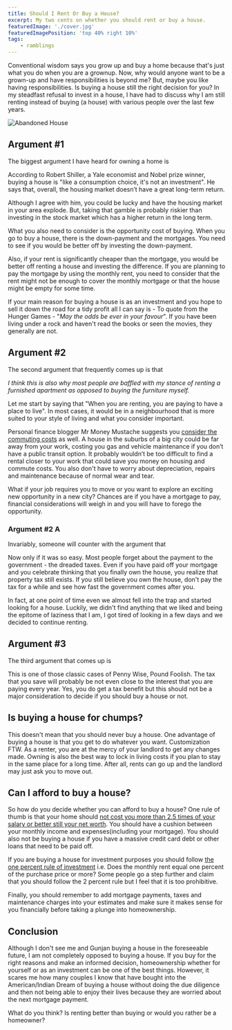 ```yaml
---
title: Should I Rent Or Buy a House?
excerpt: My two cents on whether you should rent or buy a house.
featuredImage: './cover.jpg'
featuredImagePosition: 'top 40% right 10%'
tags:
    - ramblings
---
```


Conventional wisdom says you grow up and buy a home because that's just what you do when you are a grownup. Now, why would anyone want to be a grown-up and have responsibilities is beyond me? But, maybe you like having responsibilities. Is buying a house still the right decision for you? In my steadfast refusal to invest in a house, I have had to discuss why I am still renting instead of buying (a house) with various people over the last few years.

![Abandoned House](./cover.jpg)

## Argument #1

The biggest argument I have heard for owning a home is

<Quote quote="It's an investement." />

According to Robert Shiller, a Yale economist and Nobel prize winner, buying a house is "like a consumption choice, it's not an investment". He says that, overall, the housing market doesn’t have a great long-term return.

Although I agree with him, you could be lucky and have the housing market in your area explode. But, taking that gamble is probably riskier than investing in the stock market which has a higher return in the long term.

What you also need to consider is the opportunity cost of buying. When you go to buy a house, there is the down-payment and the mortgages. You need to see if you would be better off by investing the down-payment.

Also, if your rent is significantly cheaper than the mortgage, you would be better off renting a house and investing the difference. If you are planning to pay the mortgage by using the monthly rent, you need to consider that the rent might not be enough to cover the monthly mortgage or that the house might be empty for some time.

If your main reason for buying a house is as an investment and you hope to sell it down the road for a tidy profit all I can say is - To quote from the Hunger Games - "_May the odds be ever in your favour_". If you have been living under a rock and haven't read the books or seen the movies, they generally are not.

## Argument #2

The second argument that frequently comes up is that

<Quote quote="When you rent, you own nothing. When you buy, you eventually own the house." />

_I think this is also why most people are baffled with my stance of renting a furnished apartment as opposed to buying the furniture myself._

Let me start by saying that "When you are renting, you are paying to have a place to live". In most cases, it would be in a neighbourhood that is more suited to your style of living and what you consider important.

Personal finance blogger Mr Money Mustache suggests you [consider the commuting costs](http://www.mrmoneymustache.com/2015/07/27/rent-vs-buy/) as well. A house in the suburbs of a big city could be far away from your work, costing you gas and vehicle maintenance if you don’t have a public transit option. It probably wouldn’t be too difficult to find a rental closer to your work that could save you money on housing and commute costs. You also don't have to worry about depreciation, repairs and maintenance because of normal wear and tear.

What if your job requires you to move or you want to explore an exciting new opportunity in a new city? Chances are if you have a mortgage to pay, financial considerations will weigh in and you will have to forego the opportunity.

### Argument #2 A

Invariably, someone will counter with the argument that

<Quote quote="But Ankur, if you buy a house, you will eventually pay it off and it will be yours." />

Now only if it was so easy. Most people forget about the payment to the government - the dreaded taxes. Even if you have paid off your mortgage and you celebrate thinking that you finally own the house, you realize that property tax still exists. If you still believe you own the house, don't pay the tax for a while and see how fast the government comes after you.

In fact, at one point of time even we almost fell into the trap and started looking for a house. Luckily, we didn't find anything that we liked and being the epitome of laziness that I am, I got tired of looking in a few days and we decided to continue renting.

## Argument #3

The third argument that comes up is

<Quote quote="You save on tax when you buy a house." />

This is one of those classic cases of Penny Wise, Pound Foolish. The tax that you save will probably be not even close to the interest that you are paying every year. Yes, you do get a tax benefit but this should not be a major consideration to decide if you should buy a house or not.

## Is buying a house for chumps?

This doesn't mean that you should never buy a house. One advantage of buying a house is that you get to do whatever you want. Customization FTW. As a renter, you are at the mercy of your landlord to get any changes made. Owning is also the best way to lock in living costs if you plan to stay in the same place for a long time. After all, rents can go up and the landlord may just ask you to move out.

## Can I afford to buy a house?

So how do you decide whether you can afford to buy a house? One rule of thumb is that your home should [not cost you more than 2.5 times of your salary or better still your net worth](http://www.mymoneyblog.com/4-different-rules-of-thumb-for-how-much-house-you-can-afford.html). You should have a cushion between your monthly income and expenses(including your mortgage). You should also not be buying a house if you have a massive credit card debt or other loans that need to be paid off.

If you are buying a house for investment purposes you should follow [the one percent rule of investment](http://affordanything.com/2012/01/25/income-property/) i.e. Does the monthly rent equal one percent of the purchase price or more? Some people go a step further and claim that you should follow the 2 percent rule but I feel that it is too prohibitive.

Finally, you should remember to add mortgage payments, taxes and maintenance charges into your estimates and make sure it makes sense for you financially before taking a plunge into homeownership.

## Conclusion

Although I don't see me and Gunjan buying a house in the foreseeable future, I am not completely opposed to buying a house. If you buy for the right reasons and make an informed decision, homeownership whether for yourself or as an investment can be one of the best things. However, it scares me how many couples I know that have bought into the American/Indian Dream of buying a house without doing the due diligence and then not being able to enjoy their lives because they are worried about the next mortgage payment.

What do you think? Is renting better than buying or would you rather be a homeowner?
